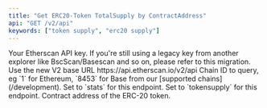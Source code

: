 ```yaml
---
title: "Get ERC20-Token TotalSupply by ContractAddress"
api: "GET /v2/api"
keywords: ["token supply", "erc20 supply"]
---
```



<CreditChip description="Returns the current amount of an ERC-20 token in circulation" />

  <ParamField query="apikey" type="string">
    Your Etherscan API key. If you're still using a legacy key from another explorer like BscScan/Basescan and so on, please refer to this migration.
  </ParamField>
  <ParamField path="v2" type="string" default="v2">
    Use the new V2 base URL https://api.etherscan.io/v2/api
  </ParamField>
  <ParamField query="chainid" type="string" default="1">
    Chain ID to query, eg `1` for Ethereum, `8453` for Base from our [supported chains](/development).
  </ParamField>
  <ParamField query="module" type="string" default="stats">
    Set to `stats` for this endpoint.
  </ParamField>
  <ParamField query="action" type="string" default="tokensupply">
    Set to `tokensupply` for this endpoint.
  </ParamField>
  <ParamField query="contractaddress" type="string" default="0x57d90b64a1a57749b0f932f1a3395792e12e7055">
    Contract address of the ERC-20 token.
  </ParamField>
